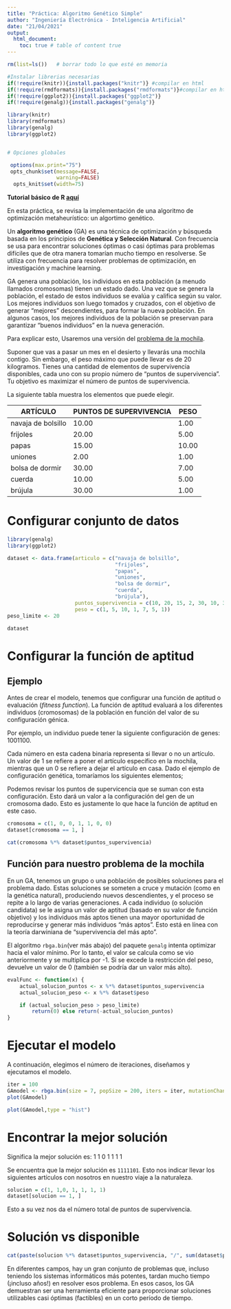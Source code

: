 ```yaml
---
title: "Práctica: Algoritmo Genético Simple"
author: "Ingeniería Electrónica - Inteligencia Artificial"
date: "21/04/2021"
output: 
  html_document: 
    toc: true # table of content true
---
```


```r
rm(list=ls())   # borrar todo lo que esté en memoria

#Instalar librerias necesarias
if(!require(knitr)){install.packages("knitr")} #compilar en html
if(!require(rmdformats)){install.packages("rmdformats")}#compilar en html
if(!require(ggplot2)){install.packages("ggplot2")}
if(!require(genalg)){install.packages("genalg")}

library(knitr)
library(rmdformats)
library(genalg)
library(ggplot2)


# Opciones globales

 options(max.print="75")
 opts_chunk$set(message=FALSE,
                warning=FALSE)
  opts_knit$set(width=75)
```


**Tutorial básico de R [aquí](https://bookdown.org/chescosalgado/intro_r/)**

En esta práctica, se revisa la implementación de una algoritmo de optimización metaheurístico: un algortimo genético.

Un **algoritmo genético** (GA) es una técnica de optimización y búsqueda basada en los principios de **Genética y Selección Natural**. Con frecuencia se usa para encontrar soluciones óptimas o casi óptimas para problemas difíciles que de otra manera tomarían mucho tiempo en resolverse. Se utiliza con frecuencia para resolver problemas de optimización, en investigación y machine learning.

GA genera una población, los individuos en esta población (a menudo llamados cromosomas) tienen un estado dado. Una vez que se genera la población, el estado de estos individuos se evalúa y califica según su valor. Los mejores individuos son luego tomados y cruzados, con el objetivo de generar "mejores" descendientes, para formar la nueva población. En algunos casos, los mejores individuos de la población se preservan para garantizar "buenos individuos" en la nueva generación.

Para explicar esto, Usaremos una versión del [problema de la mochila](https://es.wikipedia.org/wiki/Problema_de_la_mochila).

Suponer que vas a pasar un mes en el desierto y llevarás una mochila contigo. Sin embargo, el peso máximo que puede llevar es de 20 kilogramos. Tienes una cantidad de elementos de supervivencia disponibles, cada uno con su propio número de "puntos de supervivencia". Tu objetivo es maximizar el número de puntos de supervivencia.

La siguiente tabla muestra los elementos que puede elegir.

|ARTÍCULO| PUNTOS DE SUPERVIVENCIA| PESO|
|--------|------------------------|-----|
|navaja de bolsillo| 10.00| 1.00 |
|frijoles| 20.00| 5.00|
|papas| 15.00| 10.00| 
|uniones| 2.00| 1.00|
|bolsa de dormir| 30.00| 7.00|
|cuerda| 10.00 |5.00| 
|brújula| 30.00| 1.00|

# Configurar conjunto de datos
```r
library(genalg)
library(ggplot2)

dataset <- data.frame(articulo = c("navaja de bolsillo", 
                                   "frijoles", 
                                   "papas", 
                                   "uniones",
                                   "bolsa de dormir", 
                                   "cuerda", 
                                   "brújula"), 
                      puntos_supervivencia = c(10, 20, 15, 2, 30, 10, 30), 
                      peso = c(1, 5, 10, 1, 7, 5, 1))
peso_limite <- 20

dataset
```

# Configurar la función de aptitud
## Ejemplo

Antes de crear el modelo, tenemos que configurar una función de aptitud o evaluación (*fitness function*). La función de aptitud evaluará a los diferentes individuos (cromosomas) de la población en función del valor de su configuración génica.

Por ejemplo, un individuo puede tener la siguiente configuración de genes: 1001100.

Cada número en esta cadena binaria representa si llevar o no un artículo. Un valor de 1 se refiere a poner el artículo específico en la mochila, mientras que un 0 se refiere a dejar el artículo en casa. Dado el ejemplo de configuración genética, tomaríamos los siguientes elementos;

Podemos revisar los puntos de supervicencia que se suman con esta configuración. Esto dará un valor a la configuración del gen de un cromosoma dado. Esto es justamente lo que hace la función de aptitud en este caso.

```r
cromosoma = c(1, 0, 0, 1, 1, 0, 0)
dataset[cromosoma == 1, ]
```
```r
cat(cromosoma %*% dataset$puntos_supervivencia)
```

## Función para nuestro problema de la mochila
En un GA, tenemos un grupo o una población de posibles soluciones para el problema dado. Estas soluciones se someten a cruce y mutación (como en la genética natural), produciendo nuevos descendientes, y el proceso se repite a lo largo de varias generaciones. A cada individuo (o solución candidata) se le asigna un valor de aptitud (basado en su valor de función objetivo) y los individuos más aptos tienen una mayor oportunidad de reproducirse y generar más individuos "más aptos". Esto está en línea con la teoría darwiniana de "supervivencia del más apto".

El algoritmo `rbga.bin`(ver más abajo) del paquete `genalg` intenta optimizar hacia el valor mínimo. Por lo tanto, el valor se calcula como se vio anteriormente y se multiplica por -1. Si se excede la restricción del peso, devuelve un valor de 0 (también se podría dar un valor más alto).
```r
evalFunc <- function(x) {
    actual_solucion_puntos <- x %*% dataset$puntos_supervivencia
    actual_solucion_peso <- x %*% dataset$peso

    if (actual_solucion_peso > peso_limite) 
        return(0) else return(-actual_solucion_puntos)
}
```

# Ejecutar el modelo
A continuación, elegimos el número de iteraciones, diseñamos y ejecutamos el modelo.
```r
iter = 100
GAmodel <- rbga.bin(size = 7, popSize = 200, iters = iter, mutationChance = 0.01,  elitism = T, evalFunc = evalFunc)
plot(GAmodel)
```
```r
plot(GAmodel,type = "hist")
```

# Encontrar la mejor solución
Significa la mejor solución es: 1 1 0 1 1 1 1

Se encuentra que la mejor solución es `1111101`. Esto nos indicar llevar los siguientes artículos con nosotros en nuestro viaje a la naturaleza.
```r
solucion = c(1, 1,0, 1, 1, 1, 1)
dataset[solucion == 1, ] 
```
Esto a su vez nos da el número total de puntos de supervivencia.

# Solución vs disponible
```r
cat(paste(solucion %*% dataset$puntos_supervivencia, "/", sum(dataset$puntos_supervivencia)))
```

En diferentes campos, hay un gran conjunto de problemas que, incluso teniendo los sistemas informáticos más potentes, tardan mucho tiempo (¡incluso años!) en resolver esos problema. En esos casos, los GA demuestran ser una herramienta eficiente para proporcionar soluciones utilizables casi óptimas (factibles) en un corto período de tiempo.
